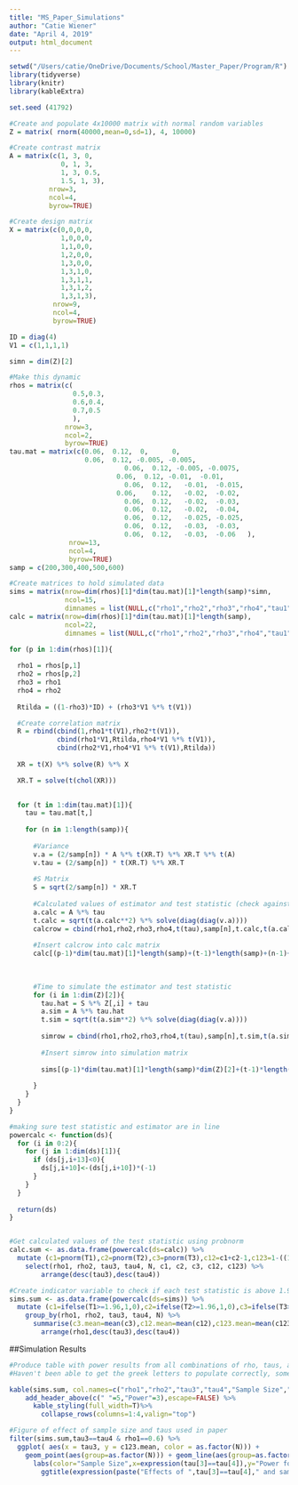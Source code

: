 ---
title: "MS_Paper_Simulations"
author: "Catie Wiener"
date: "April 4, 2019"
output: html_document
---

```{r, include=FALSE}
setwd("/Users/catie/OneDrive/Documents/School/Master_Paper/Program/R")
library(tidyverse)
library(knitr)
library(kableExtra)

```


```{r, include=FALSE}

set.seed (41792)

#Create and populate 4x10000 matrix with normal random variables
Z = matrix( rnorm(40000,mean=0,sd=1), 4, 10000)

#Create contrast matrix
A = matrix(c(1, 3, 0, 
             0, 1, 3, 
             1, 3, 0.5, 
             1.5, 1, 3), 
          nrow=3,
          ncol=4,
          byrow=TRUE)

#Create design matrix
X = matrix(c(0,0,0,0,
             1,0,0,0,
             1,1,0,0,
             1,2,0,0,
             1,3,0,0,
             1,3,1,0,
             1,3,1,1,
             1,3,1,2,
             1,3,1,3),
           nrow=9,
           ncol=4,
           byrow=TRUE)

ID = diag(4)
V1 = c(1,1,1,1)

simn = dim(Z)[2]

#Make this dynamic
rhos = matrix(c(
                0.5,0.3,
                0.6,0.4,
                0.7,0.5
                ),
              nrow=3,
              ncol=2,
              byrow=TRUE)
tau.mat = matrix(c(0.06,  0.12,  0,      0,
                   0.06,  0.12, -0.005, -0.005,
					         0.06,  0.12, -0.005, -0.0075,
				           0.06,  0.12, -0.01,  -0.01,
					         0.06,	0.12,	-0.01,	-0.015,
				           0.06,	0.12,	-0.02,	-0.02,
					         0.06,	0.12,	-0.02,	-0.03,
					         0.06,	0.12,	-0.02,	-0.04,
					         0.06,	0.12,	-0.025,	-0.025,
					         0.06,	0.12,	-0.03,	-0.03,
					         0.06,	0.12,	-0.03,	-0.06	),
               nrow=13,
               ncol=4,
               byrow=TRUE)
samp = c(200,300,400,500,600)

#Create matrices to hold simulated data
sims = matrix(nrow=dim(rhos)[1]*dim(tau.mat)[1]*length(samp)*simn,
              ncol=15,
              dimnames = list(NULL,c("rho1","rho2","rho3","rho4","tau1","tau2","tau3","tau4","N","T1","T2","T3","A1","A2","A3")))
calc = matrix(nrow=dim(rhos)[1]*dim(tau.mat)[1]*length(samp),
              ncol=22,
              dimnames = list(NULL,c("rho1","rho2","rho3","rho4","tau1","tau2","tau3","tau4","N","T1","T2","T3","A1","A2","A3","VA1","VA2","VA3","Vtau1","Vtau2","Vtau3","Vtau4")))

for (p in 1:dim(rhos)[1]){
  
  rho1 = rhos[p,1]
  rho2 = rhos[p,2]
  rho3 = rho1
  rho4 = rho2
  
  Rtilda = ((1-rho3)*ID) + (rho3*V1 %*% t(V1))

  #Create correlation matrix
  R = rbind(cbind(1,rho1*t(V1),rho2*t(V1)),
            cbind(rho1*V1,Rtilda,rho4*V1 %*% t(V1)),
            cbind(rho2*V1,rho4*V1 %*% t(V1),Rtilda))
  
  XR = t(X) %*% solve(R) %*% X

  XR.T = solve(t(chol(XR)))
  

  for (t in 1:dim(tau.mat)[1]){
    tau = tau.mat[t,]  
    
    for (n in 1:length(samp)){
      
      #Variance
      v.a = (2/samp[n]) * A %*% t(XR.T) %*% XR.T %*% t(A)
      v.tau = (2/samp[n]) * t(XR.T) %*% XR.T 
      
      #S Matrix
      S = sqrt(2/samp[n]) * XR.T
      
      #Calculated values of estimator and test statistic (check against simulation)
      a.calc = A %*% tau
      t.calc = sqrt(t(a.calc**2) %*% solve(diag(diag(v.a))))
      calcrow = cbind(rho1,rho2,rho3,rho4,t(tau),samp[n],t.calc,t(a.calc),t(diag(v.a)),t(diag(v.tau)))
      
      #Insert calcrow into calc matrix
      calc[(p-1)*dim(tau.mat)[1]*length(samp)+(t-1)*length(samp)+(n-1)+1,]=calcrow
      
      
      
      #Time to simulate the estimator and test statistic
      for (i in 1:dim(Z)[2]){
        tau.hat = S %*% Z[,i] + tau
        a.sim = A %*% tau.hat
        t.sim = sqrt(t(a.sim**2) %*% solve(diag(diag(v.a))))
        
        simrow = cbind(rho1,rho2,rho3,rho4,t(tau),samp[n],t.sim,t(a.sim))
        
        #Insert simrow into simulation matrix
        
        sims[(p-1)*dim(tau.mat)[1]*length(samp)*dim(Z)[2]+(t-1)*length(samp)*dim(Z)[2]+(n-1)*dim(Z)[2]+i,]=simrow
        
      }
    }
  }
}

#making sure test statistic and estimator are in line
powercalc <- function(ds){
  for (i in 0:2){
    for (j in 1:dim(ds)[1]){
      if (ds[j,i+13]<0){
        ds[j,i+10]<-(ds[j,i+10])*(-1)
      }
    }
  }
  
  return(ds)
}


#Get calculated values of the test statistic using probnorm
calc.sum <- as.data.frame(powercalc(ds=calc)) %>%
  mutate (c1=pnorm(T1),c2=pnorm(T2),c3=pnorm(T3),c12=c1+c2-1,c123=1-((1-c1)+(1-c2)+(1-c3))) %>%
    select(rho1, rho2, tau3, tau4, N, c1, c2, c3, c12, c123) %>%
        arrange(desc(tau3),desc(tau4))

#Create indicator variable to check if each test statistic is above 1.96, then find mean of those indicators. 
sims.sum <- as.data.frame(powercalc(ds=sims)) %>%
  mutate (c1=ifelse(T1>=1.96,1,0),c2=ifelse(T2>=1.96,1,0),c3=ifelse(T3>=1.96,1,0),c12=c1*c2,c123=c1*c2*c3) %>%
    group_by(rho1, rho2, tau3, tau4, N) %>%
      summarise(c3.mean=mean(c3),c12.mean=mean(c12),c123.mean=mean(c123)) %>%
        arrange(rho1,desc(tau3),desc(tau4))
```

##Simulation Results


```{r echo=FALSE}
#Produce table with power results from all combinations of rho, taus, and sample size
#Haven't been able to get the greek letters to populate correctly, some issue with the spanning header? 

kable(sims.sum, col.names=c("rho1","rho2","tau3","tau4","Sample Size","C3","C12","C123"),escape=FALSE,booktabs=T,caption="Simulated Power for Detecting Disease Modification with tau1=0.06 and tau2=0.12") %>% 
    add_header_above(c(" "=5,"Power"=3),escape=FALSE) %>% 
      kable_styling(full_width=T)%>%
        collapse_rows(columns=1:4,valign="top") 
```

```{r echo=FALSE}
#Figure of effect of sample size and taus used in paper
filter(sims.sum,tau3==tau4 & rho1==0.6) %>%
  ggplot( aes(x = tau3, y = c123.mean, color = as.factor(N))) + 
    geom_point(aes(group=as.factor(N))) + geom_line(aes(group=as.factor(N))) + 
      labs(color="Sample Size",x=expression(tau[3]==tau[4]),y="Power for DM Effect") + 
        ggtitle(expression(paste("Effects of ",tau[3]==tau[4]," and sample size on overall power, with ",rho[1]==0.6," and ",rho[2]==0.4)))
```



